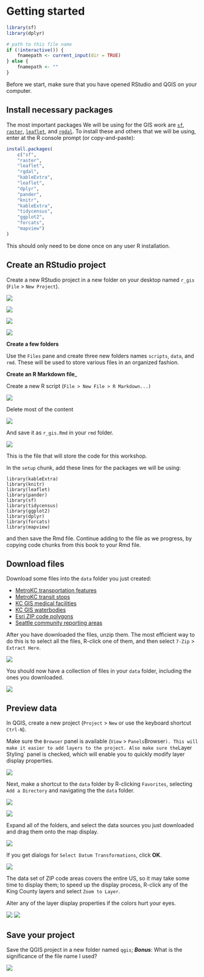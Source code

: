 # Getting started {#getting_started}

```r
library(sf)
library(dplyr)

# path to this file name
if (!interactive()) {
    fnamepath <- current_input(dir = TRUE)
} else {
    fnamepath <- ""
}
```

Before we start, make sure that you have opened RStudio and QGIS on your computer.

## Install necessary packages

The most important packages We will be using for the GIS work are [`sf`](https://r-spatial.github.io/sf/articles/sf1.html), [`raster`](https://cran.r-project.org/web/packages/raster/index.html),  [`leaflet`](https://cran.r-project.org/web/packages/leaflet/), and [`rgdal`](). To install these and others that we will be using, enter at the R console prompt (or copy-and-paste):

```r
install.packages(
    c("sf", 
    "raster", 
    "leaflet", 
    "rgdal", 
    "kableExtra", 
    "leaflet", 
    "dplyr",
    "pander",
    "knitr",
    "kableExtra",
    "tidycensus",
    "ggplot2",
    "forcats",
    "mapview")
)
```

This should only need to be done once on any user R installation.

## Create an RStudio project

Create a new RStudio project in a new folder on your desktop named `r_gis` (`File` > `New Project`).

![](images/2020-02-10 16_59_09-RStudio.png)

![](images/2020-02-10 17_00_58-RStudio.png)

![](images/2020-02-10 17_03_55-Choose Directory.png)

![](images/2020-02-10 17_04_04-RStudio.png)

__Create a few folders__

Use the `Files` pane and create three new folders names `scripts`, `data`, and `rmd`. These will be used to store various files in an organized fashion.

__Create an R Markdown file___

Create a new R script (`File > New File > R Markdown...)` 

![](images/2020-02-12_09_31_14-C__Users_phurvitz_Desktop_r_gis - RStudio.png)

Delete most of the content

![](images/2020-02-12_09_32_29-C__Users_phurvitz_Desktop_r_gis - RStudio.png)

And save it as `r_gis.Rmd` in your `rmd` folder.

![](images/2020-02-12_09_33_46-Save File - Untitled1.png)

This is the file that will store the code for this workshop.

In the `setup` chunk, add these lines for the packages we will be using:

```
library(kableExtra)
library(knitr)
library(leaflet)
library(pander)
library(sf)
library(tidycensus)
library(ggplot2)
library(dplyr)
library(forcats)
library(mapview)
```

and then save the Rmd file. Continue adding to the file as we progress, by copying code chunks from this book to your Rmd file.

## Download files

Download some files into the `data` folder you just created:

* [MetroKC transportation features](http://staff.washington.edu/phurvitz/r_gis/data/Metro_Transportation_Network_TNET_in_King_County__trans_network_line.zip)
* [MetroKC transit stops](http://staff.washington.edu/phurvitz/r_gis/data/busstop_SHP.zip)
* [KC GIS medical facilities](http://staff.washington.edu/phurvitz/r_gis/data/medical_facilities_SHP.zip)
* [KC GIS waterbodies](http://staff.washington.edu/phurvitz/r_gis/data/wtrbdy_SHP.zip)
* [Esri ZIP code polygons](http://staff.washington.edu/phurvitz/r_gis/data/zip_poly.gdb.zip)
* [Seattle community reporting areas](http://staff.washington.edu/phurvitz/r_gis/data/Community_Reporting_Areas.zip)

After you have downloaded the files, unzip them. The most efficient way to do this is to select all the files, R-click one of them, and then select `7-Zip` > `Extract Here`. 

![](images/2020-02-10 17_38_04-.png)

You should now have a collection of files in your `data` folder, including the ones you downloaded.

![](images/2020-02-10 17_39_18-C__Users_phurvitz_Desktop_r_gis_data.png)

## Preview data
In QGIS, create a new project (`Project` > `New` or use the keyboard shortcut `Ctrl-N`).

Make sure the `Browser` panel is available (`View` > `Panels `Browser`). This will make it easier to add layers to the project. Also make sure the `Layer Styling` panel is checked, which will enable you to quickly modify layer display properties.

![](images/2020-02-10_18_02_03-Untitled Project - QGIS.png)

Next, make a shortcut to the `data` folder by R-clicking `Favorites`, selecting `Add a Directory` and navigating the the `data` folder.

![](images/2020-02-10_18_02_36-Untitled Project - QGIS.png)

![](images/2020-02-10_18_03_19-Add Directory to Favorites.png)

Expand all of the folders, and select the data sources you just downloaded and drag them onto the map display.

![](images/2020-02-10_18_08_58-Untitled Project - QGIS.png)

If you get dialogs for `Select Datum Transformations`, click __OK__.

![](images/2020-02-10_18_12_53-Select Datum Transformations.png)

The data set of ZIP code areas covers the entire US, so it may take some time to display them; to speed up the display process, R-click any of the King County layers and select `Zoom to Layer`.

Alter any of the layer display properties if the colors hurt your eyes.

![](images/2020-02-10_18_20_13-_Untitled Project - QGIS.png) ![](images/2020-02-10_18_22_13-_Untitled Project - QGIS.png)

## Save your project

Save the QGIS project in a new folder named `qgis`; ___Bonus___: What is the significance of the file name I used?

![](images/2020-02-10_18_25_14-Choose a QGIS project file.png)

